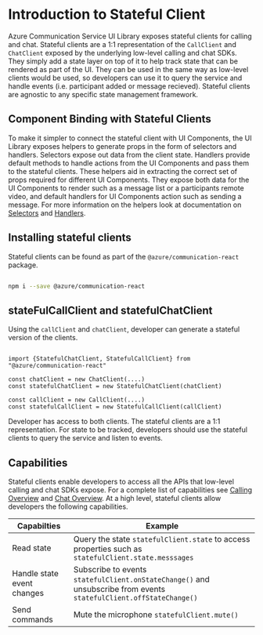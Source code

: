 
<Meta title="Introduction to Stateful Client" />

# Introduction to Stateful Client

Azure Communication Service UI Library exposes stateful clients for calling and chat. 
Stateful clients are a 1:1 representation of the `CallClient` and `ChatClient` exposed by the underlying low-level calling and chat SDKs.
They simply add a state layer on top of it to help track state that can be rendered as part of the UI.
They can be used in the same way as low-level clients would be used, so developers can use it to query the service and handle events (i.e. participant added or message recieved).
Stateful clients are agnostic to any specific state management framework.

## Component Binding with Stateful Clients

To make it simpler to connect the stateful client with UI Components, the UI Library exposes helpers to generate props in the form of selectors and handlers.
Selectors expose out data from the client state. Handlers provide default methods to handle actions from the UI Components and pass them to the stateful clients.
These helpers aid in extracting the correct set of props required for different UI Components.
They expose both data for the UI Components to render such as a message list or a participants remote video, and default handlers for UI Components action such as sending a message.
For more information on the helpers look at documentation on [Selectors]() and [Handlers]().

## Installing stateful clients

Stateful clients can be found as part of the `@azure/communication-react` package. 

```bash

npm i --save @azure/communication-react

```

## stateFulCallClient and statefulChatClient

Using the `callClient` and `chatClient`, developer can generate a stateful version of the clients.

```tsx

import {StatefulChatClient, StatefulCallClient} from "@azure/communication-react"

const chatClient = new ChatClient(....)
const statefulChatClient = new StatefulChatClient(chatClient)

const callClient = new CallClient(....)
const statefulCallClient = new StatefulCallClient(callClient)

```

Developer has access to both clients. The stateful clients are a 1:1 representation. 
For state to be tracked, developers should use the stateful clients to query the service and listen to events.

## Capabilities

Stateful clients enable developers to access all the APIs that low-level calling and chat SDKs expose. 
For a complete list of capabilities see [Calling Overview]() and [Chat Overview]().
At a high level, stateful clients allow developers the following capabilities.

| Capabilties                | Example                                                                                                           |
|----------------------------|-------------------------------------------------------------------------------------------------------------------|
| Read state                 | Query the state `statefulClient.state` to access properties such as `statefulClient.state.messsages`
| Handle state event changes | Subscribe to events `statefulClient.onStateChange()` and unsubscribe from events `statefulClient.offStateChange()` |
| Send commands              | Mute the microphone `statefulClient.mute()`
